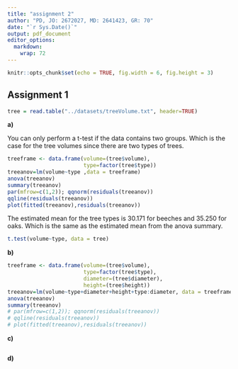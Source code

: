 ```yaml
---
title: "assignment 2"
author: "PD, JO: 2672027, MD: 2641423, GR: 70"
date: "`r Sys.Date()`"
output: pdf_document
editor_options: 
  markdown: 
    wrap: 72
---
```


```r
knitr::opts_chunk$set(echo = TRUE, fig.width = 6, fig.height = 3)
```

## Assignment 1

```r
tree = read.table("../datasets/treeVolume.txt", header=TRUE)
```

**a)**

You can only perform a t-test if the data contains two groups. Which is
the case for the tree volumes since there are two types of trees.

```r
treeframe <- data.frame(volume=(tree$volume), 
                        type=factor(tree$type))
treeanov=lm(volume~type ,data = treeframe)
anova(treeanov)
summary(treeanov)
par(mfrow=c(1,2)); qqnorm(residuals(treeanov))
qqline(residuals(treeanov))
plot(fitted(treeanov),residuals(treeanov))
```

The estimated mean for the tree types is 30.171 for beeches and 35.250
for oaks. Which is the same as the estimated mean from the anova
summary.

```r
t.test(volume~type, data = tree)
```

**b)**

```r
treeframe <- data.frame(volume=(tree$volume), 
                        type=factor(tree$type),
                        diameter=(tree$diameter),
                        height=(tree$height))
treeanov=lm(volume~type+diameter+height+type:diameter, data = treeframe)
anova(treeanov)
summary(treeanov)
# par(mfrow=c(1,2)); qqnorm(residuals(treeanov))
# qqline(residuals(treeanov))
# plot(fitted(treeanov),residuals(treeanov))
```

**c)**

```r

```

**d)**

```r

```
